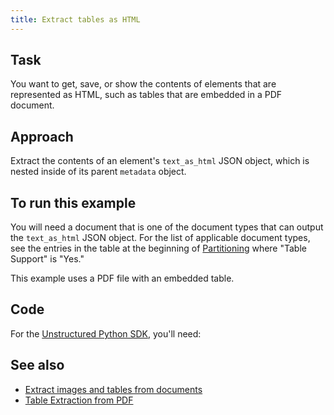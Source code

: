 ```yaml
---
title: Extract tables as HTML
---
```


## Task

You want to get, save, or show the contents of elements that are represented as HTML, such as tables that are embedded in a PDF document.

## Approach

Extract the contents of an element's `text_as_html` JSON object, which is nested inside of its parent `metadata` object.

## To run this example

You will need a document that is one of the document types that can output the `text_as_html` JSON object. For the list of applicable document types, see the entries in the table at the beginning of [Partitioning](/open-source/core-functionality/partitioning) where "Table Support" is "Yes."

This example uses a PDF file with an embedded table.


## Code

For the [Unstructured Python SDK](/api/partition/sdk-python), you'll need:
<SharedAPIKeyURL />
<ExtractTextAsHTMLPy />

## See also 

- [Extract images and tables from documents](/api/partition/extract-image-block-types)
- [Table Extraction from PDF](/examplecode/codesamples/apioss/table-extraction-from-pdf)